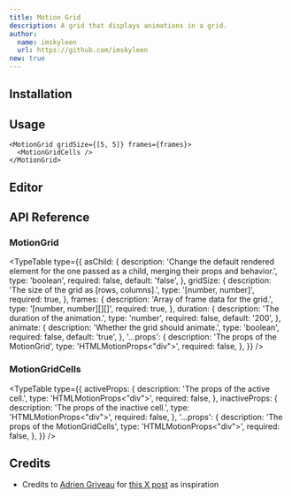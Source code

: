 ```yaml
---
title: Motion Grid
description: A grid that displays animations in a grid.
author:
  name: imskyleen
  url: https://github.com/imskyleen
new: true
---
```



<ComponentPreview name="demo-primitives-animate-motion-grid" />

## Installation

<ComponentInstallation name="primitives-animate-motion-grid" />

## Usage

```tsx
<MotionGrid gridSize={[5, 5]} frames={frames}>
  <MotionGridCells />
</MotionGrid>
```

## Editor

<MotionGridEditor />

## API Reference

### MotionGrid

<TypeTable
  type={{
    asChild: {
      description:
        'Change the default rendered element for the one passed as a child, merging their props and behavior.',
      type: 'boolean',
      required: false,
      default: 'false',
    },
    gridSize: {
      description: 'The size of the grid as [rows, columns].',
      type: '[number, number]',
      required: true,
    },
    frames: {
      description: 'Array of frame data for the grid.',
      type: '[number, number][][]',
      required: true,
    },
    duration: {
      description: 'The duration of the animation.',
      type: 'number',
      required: false,
      default: '200',
    },
    animate: {
      description: 'Whether the grid should animate.',
      type: 'boolean',
      required: false,
      default: 'true',
    },
    '...props': {
      description: 'The props of the MotionGrid',
      type: 'HTMLMotionProps<"div">',
      required: false,
    },
  }}
/>

### MotionGridCells

<TypeTable
  type={{
    activeProps: {
      description: 'The props of the active cell.',
      type: 'HTMLMotionProps<"div">',
      required: false,
    },
    inactiveProps: {
      description: 'The props of the inactive cell.',
      type: 'HTMLMotionProps<"div">',
      required: false,
    },
    '...props': {
      description: 'The props of the MotionGridCells',
      type: 'HTMLMotionProps<"div">',
      required: false,
    },
  }}
/>

## Credits

- Credits to [Adrien Griveau](https://x.com/Griveau) for [this X post](https://x.com/Griveau/status/1932832554354163804) as inspiration
